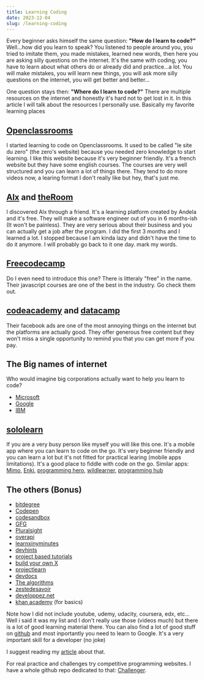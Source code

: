 ```yaml
---
title: Learning Coding
date: 2023-12-04
slug: /learning-coding
---
```


Every beginner asks himself the same question: **"How do I learn to code?"**
Well...how did you learn to speak? You listened to people around you,
you tried to imitate them, you made mistakes, learned new words, then here you are asking
silly questions on the internet. It's the same with coding, you have to learn about what others
do or already did and practice...a lot. You will make mistakes, you will learn new things, you will
ask more silly questions on the internet, you will get better and better...

One question stays then: **"Where do I learn to code?"**
There are multiple resources on the internet and honestly it's hard not to get lost in it.
In this article I will talk about the resources I personally use. Basically my favorite learning places

## [Openclassrooms](https://openclassrooms.com/fr/members/1cpcd2fcv2s9)

I started learning to code on Openclassrooms. It used to be called
"le site du zero" (the zero's website) because you needed zero knowledge to start learning.
I like this website because it's very beginner friendly. It's a french website but they have
some english courses. The courses are very well structured and you can learn a lot of things there.
They tend to do more videos now, a learing format I don't really like but hey, that's just me.

## [Alx](https://www.alxafrica.com/) and [theRoom](https://member.theroom.com/profile/56e7f6e1-909c-42d9-8747-b6b369de4bbb)

I discovered Alx through a friend. It's a learning platform created by Andela and it's free. They will make a
software engineer out of you in 6 months-ish (It won't be painless). They are very serious about their business
and you can actually get a job after the program. I did the first 3 months and I learned a lot. I stopped because
I am kinda lazy and didn't have the time to do it anymore. I will probably go back to it one day.
mark my words.

## [Freecodecamp](https://www.freecodecamp.org/nairolf32)

Do I even need to introduce this one? There is litteraly "free" in the name.
Their javascript courses are one of the best in the industry. Go check them out.

## [codeacademy](https://www.codecademy.com/resources/cheatsheets/all) and [datacamp](https://www.datacamp.com/portfolio/florianedem)

Their facebook ads are one of the most annoying things on the internet
but the platforms are actually good. They offer generous free content but they won't miss a single
opportunity to remind you that you can get more if you pay.

## The Big names of internet

Who would imagine big corporations actually want to help you learn to code?

- [Microsoft](https://docs.microsoft.com/en-us/users/florianedemessi-2820/?source=docs)
- [Google](https://g.dev/nair0lf32)
- [IBM](https://www.ibm.com/training/mylearning/home)

## [sololearn](https://www.sololearn.com/profile/4507307/?ref=app)

If you are a very busy person like myself you will like this one. It's a mobile app
where you can learn to code on the go. It's very beginner friendly and you can learn a lot but it's
not fitted for practical learing (mobile apps limitations). It's a good place to fiddle with code
on the go. Similar apps: [Mimo](https://getmimo.com/), [Enki](https://www.enki.com/),
[programming hero](https://www.programming-hero.com/), [wildlearner](https://wildlearner.com/),
[programming hub](https://play.google.com/store/apps/details?id=com.freeit.java&hl=en&gl=US)

## The others (Bonus)

- [bitdegree](https://www.bitdegree.org/courses/user/florian-edemessi-nair0lf321574868/profile)
- [Codepen](https://codepen.io/nair0lf32/)
- [codesandbox](https://codesandbox.io/u/nairolf32)
- [GFG](https://auth.geeksforgeeks.org/user/nairolf32/profile)
- [Pluralsight](https://app.pluralsight.com/profile/florian-edemessi)
- [overapi](https://overapi.com/)
- [learnxinyminutes](https://learnxinyminutes.com/)
- [devhints](https://devhints.io/)
- [project based tutorials](https://github.com/practical-tutorials/project-based-learning)
- [build your own X](https://build-your-own-x.vercel.app/)
- [projectlearn](https://projectlearn.io/)
- [devdocs](https://devdocs.io/)
- [The algorithms](https://the-algorithms.com/)
- [zestedesavoir](https://zestedesavoir.com/@nairolf32)
- [developpez.net](https://www.developpez.net/forums/u1227622/florian32/)
- [khan academy](https://fr.khanacademy.org/profile/me/) (for basics)

Note how I did not include youtube, udemy, udacity, coursera, edx, etc... Well i said it was
my list and I don't really use those (videos much) but there is a lot of good
learning material there. You can also find a lot of good stuff on [github](https://skills.github.com/)
and most inportantly you need to learn to Google. It's a very important skill for a developer (no joke)

I suggest reading my [article](https://nairolf32.github.io/learning-to-google) about that.

For real practice and challenges try competitive programming websites.
I have a whole github repo dedicated to that: [Challenger](https://dev.to/nairolf32/challenger).
